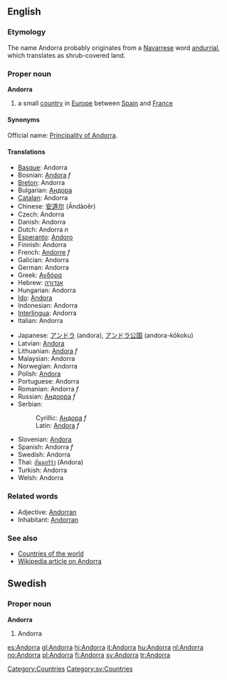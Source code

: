 ==English==
===Etymology===
The name Andorra probably originates from a [[Navarrese]] word [[andurrial]], which translates as shrub-covered land.

===Proper noun===
'''Andorra'''

# a small [[country]] in [[Europe]] between [[Spain]] and [[France]] 

====Synonyms====
Official name: [[Principality of Andorra]].

====Translations====
{{top}}
*[[Basque]]: Andorra
*Bosnian: [[Andora]] ''f''
*[[Breton]]: Andorra
*Bulgarian: [[Андора]]
*[[Catalan]]: Andorra
*Chinese: [[安道尔]] (Āndàoěr)
*Czech: Andorra
*Danish: Andorra
*Dutch: Andorra ''n''
*[[Esperanto]]: [[Andoro]]
*Finnish: Andorra
*French: [[Andorre]] ''f''
*Galician: Andorra
*German: Andorra
*Greek: [[Ανδόρα]]
*Hebrew: [[אנדורה]]
*Hungarian: Andorra
*[[Ido]]: [[Andora]]
*Indonesian: Andorra <!-- Maybe it should be Andora, but id.wikipedia has this spelling-->
*[[Interlingua]]: Andorra
*Italian: Andorra
{{mid}}
*Japanese: [[アンドラ]] (andora), [[アンドラ公国]] (andora-kōkoku)
*Latvian: [[Andora]]
*Lithuanian: [[Andora]] ''f''
*Malaysian: Andorra
*Norwegian: Andorra
*Polish: [[Andora]]
*Portuguese: Andorra
*Romanian: Andorra ''f''
*Russian: [[Андорра]] ''f''
*Serbian:
*:Cyrillic: [[Андора]] ''f''
*:Latin: [[Andora]] ''f''
*Slovenian: [[Andora]]
*Spanish: Andorra ''f''
*Swedish: Andorra
*Thai: [[อันดอร์ร่า]] (Andora)
*Turkish: Andorra
*Welsh: Andorra
{{bottom}}

===Related words===
*Adjective: [[Andorran]]
*Inhabitant: [[Andorran]]

===See also===
*[[Countries of the world]]
*[[w:Andorra|Wikipedia article on Andorra]]

==Swedish==
===Proper noun===
'''Andorra'''
#Andorra

[[Category:Countries]]
[[Category:sv:Countries]]

[[es:Andorra]]
[[gl:Andorra]]
[[hi:Andorra]]
[[it:Andorra]]
[[hu:Andorra]]
[[nl:Andorra]]
[[no:Andorra]]
[[pl:Andorra]]
[[fi:Andorra]]
[[sv:Andorra]]
[[tr:Andorra]]